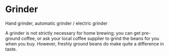 # Grinder

Hand grinder, automatic grinder / electric grinder

A grinder is not strictly necessary for home brewing; you can get pre-ground coffee, or ask your local coffee supplier to grind the beans for you when you buy. However, freshly ground beans do make quite a difference in taste.
